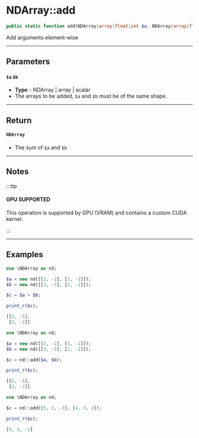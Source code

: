 
# NDArray::add

```php
public static function add(NDArray|array|float|int $a, NDArray|array|float|int $b): NDArray|float|int;
```
Add arguments element-wise

---

## Parameters

#### `$a` `$b`
  - **Type** - NDArray | array | scalar
  - The arrays to be added, `$a` and `$b` must be of the same shape.

---

## Return

#### `NDArray`

- The sum of `$a` and `$b`

---

## Notes

:::tip

#### GPU SUPPORTED
This operation is supported by GPU (VRAM) and contains a custom CUDA kernel.

:::

---

## Examples

<Tabs>
<TabItem value="example1" label="Example 1" default>


```php
use \NDArray as nd;

$a = new nd([[2, -2], [1, -1]]);
$b = new nd([[3, -3], [2, -1]]);

$c = $a + $b;

print_r($c);
```
```php
[[5, -5],
 [3, -2]]
```


</TabItem>
<TabItem value="example2" label="Example 2">


```php
use \NDArray as nd;

$a = new nd([[2, -2], [1, -1]]);
$b = new nd([[3, -3], [2, -1]]);

$c = nd::add($a, $b);

print_r($c);
```
```php
[[5, -5],
 [3, -2]]
```

</TabItem>
<TabItem value="example3" label="Example 3">


```php
use \NDArray as nd;

$c = nd::add([5, 2, -3], [4, 3, 2]);

print_r($c);
```
```php
[9, 5, -1]
```


</TabItem>
</Tabs>